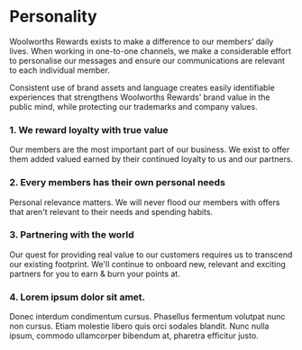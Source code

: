 
<Layout currentPath={pagePath(props.location)}>
<SEO title="Collabur DS | Design Language | Brand | Personality" />
<div class="docs">

  # Personality

  <div class="docs-subtitle">
    Woolworths Rewards exists to make a difference to our members’ daily lives. When working in one-to-one channels, we make a considerable effort to personalise our messages and ensure our communications are relevant to each individual member.
  </div>

  Consistent use of brand assets and language creates easily identifiable experiences that strengthens Woolworths Rewards’ brand value in the public mind, while protecting our trademarks and company values.

  ### 1. We reward loyalty with true value
  Our members are the most important part of our business. We exist to offer them added valued earned by their continued loyalty to us and our partners.

  ### 2. Every members has their own personal needs
  Personal relevance matters. We will never flood our members with offers that aren't relevant to their needs and spending habits.

  ### 3. Partnering with the world
  Our quest for providing real value to our customers requires us to transcend our existing footprint. We'll continue to onboard new, relevant and exciting partners for you to earn & burn your points at.

  ### 4. Lorem ipsum dolor sit amet.
  Donec interdum condimentum cursus. Phasellus fermentum volutpat nunc non cursus. Etiam molestie libero quis orci sodales blandit. Nunc nulla ipsum, commodo ullamcorper bibendum at, pharetra efficitur justo.

</div>
</Layout>
